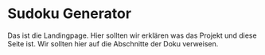 # Sudoku Generator

Das ist die Landingpage.
Hier sollten wir erklären was das Projekt und diese Seite ist.
Wir sollten hier auf die Abschnitte der Doku verweisen.